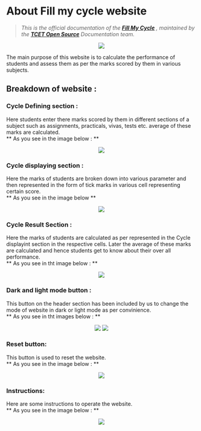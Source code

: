 # About Fill my cycle website
>_This is the official documentation of the **[Fill My Cycle](https://fillmycycle.tcetmumbai.in/#result)** , maintained by the **[TCET Open Source](https://opensource.tcetmumbai.in)** Documentation team._


<p align="center">
<img src = {pic9} style={{ border: "2px solid gray" }} />
</p>

The main purpose of this website is to calculate the performance of students and assess them as per the marks scored by them in various subjects.

## Breakdown of website :

### Cycle Defining section :
Here students enter there marks scored by them in different sections of a subject such as assignments, practicals, vivas, tests etc.
average of these marks are calculated.<br />
** As you see in the image below : **


<p align="center">
<img src = {pic2} style={{ border: "2px solid gray" }} />
</p>

### Cycle displaying section :
Here the marks of students are broken down into various parameter and then represented in the form of tick marks
in various cell representing certain score.<br />
** As you see in the image below **


<p align="center">
<img src = {pic4} style={{ border: "2px solid gray" }} />
</p>

### Cycle Result Section :
Here the marks of students are calculated as per represented in the Cycle displayint section in the respective
cells. Later the average of these marks are calculated and hence students get to know about their over all 
performance.<br />
** As you see in tht image below : **


<p align="center">
<img src = {pic3} style={{ border: "2px solid gray" }} />
</p>

### Dark and light mode button :
This button on the header section has been included by us to change the mode of website in dark or light mode as per 
convinience.<br />
** As you see in tht images below : **


<p align="center">
<img src = {pic5} style={{ border: "2px solid gray" }} />
<img src = {pic6} style={{ border: "2px solid gray" }} />

</p>

### Reset button:
This button is used to reset the website.<br />
** As you see in the image below : **


<p align="center">
<img src = {pic7} style={{ border: "2px solid gray" }} />
</p>

### Instructions:
Here are some instructions to operate the website.<br />
** As you see in the image below : **


<p align="center">
<img src = {pic8} style={{ border: "2px solid gray" }} />
</p>
